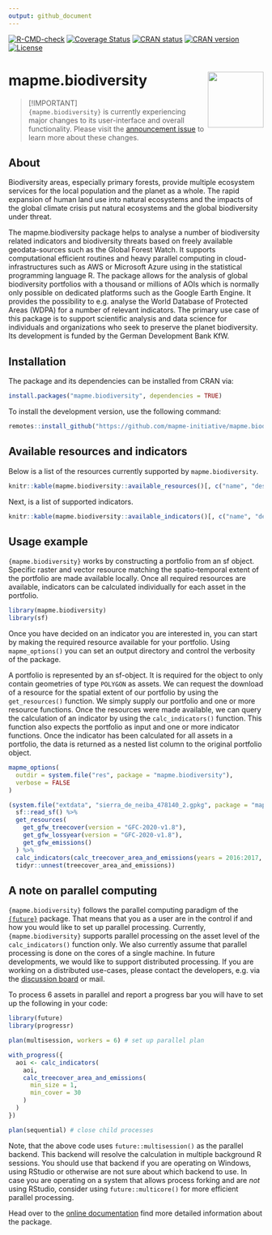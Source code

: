 ```yaml
---
output: github_document
---
```


<!-- badges: start -->

[![R-CMD-check](https://github.com/mapme-initiative/mapme.biodiversity/actions/workflows/R-CMD-check.yaml/badge.svg?branch=main)](https://github.com/mapme-initiative/mapme.biodiversity/actions)
[![Coverage Status](https://img.shields.io/codecov/c/github/mapme-initiative/mapme.biodiversity/master.svg)](https://app.codecov.io/github/mapme-initiative/mapme.biodiversity?branch=main)
[![CRAN status](https://badges.cranchecks.info/worst/mapme.biodiversity.svg)](https://cran.r-project.org/web/checks/check_results_mapme.biodiversity.html)
[![CRAN version](https://www.r-pkg.org/badges/version/mapme.biodiversity)](https://CRAN.R-project.org/package=mapme.biodiversity)
[![License](https://img.shields.io/badge/License-GPL (>=3)-brightgreen.svg?style=flat)](https://choosealicense.com/licenses/gpl-3.0/)

<!-- badges: end -->

# mapme.biodiversity <img src="man/figures/logo.png" align="right" height="110"/>


> [!IMPORTANT]  
> `{mapme.biodiversity}` is currently experiencing major changes
> to its user-interface and overall functionality. Please visit
> the [announcement issue](https://github.com/mapme-initiative/mapme.biodiversity/issues/240) to learn more about these changes.

## About

Biodiversity areas, especially primary forests, provide multiple
ecosystem services for the local population and the planet as a whole.
The rapid expansion of human land use into natural ecosystems and the
impacts of the global climate crisis put natural ecosystems and the
global biodiversity under threat.

The mapme.biodiversity package helps to analyse a number of biodiversity
related indicators and biodiversity threats based on freely available
geodata-sources such as the Global Forest Watch. It supports
computational efficient routines and heavy parallel computing in
cloud-infrastructures such as AWS or Microsoft Azure using in the statistical
programming language R. The package allows for the analysis of global
biodiversity portfolios with a thousand or millions of AOIs which is
normally only possible on dedicated platforms such as the Google Earth
Engine. It provides the possibility to e.g. analyse the World Database
of Protected Areas (WDPA) for a number of relevant indicators. The
primary use case of this package is to support scientific analysis and
data science for individuals and organizations who seek to preserve the
planet biodiversity. Its development is funded by the German
Development Bank KfW.

## Installation

The package and its dependencies can be installed from CRAN via:

```r
install.packages("mapme.biodiversity", dependencies = TRUE)
```

To install the development version, use the following command:

```r
remotes::install_github("https://github.com/mapme-initiative/mapme.biodiversity", dependencies = TRUE)
```

## Available resources and indicators

Below is a list of the resources currently supported by `mapme.biodiversity`.

```r
knitr::kable(mapme.biodiversity::available_resources()[, c("name", "description", "licence")])
```


Next, is a list of supported indicators.

```r
knitr::kable(mapme.biodiversity::available_indicators()[, c("name", "description")])
```



## Usage example

`{mapme.biodiversity}` works by constructing a portfolio from an sf
object. Specific raster and vector resource matching the spatio-temporal
extent of the portfolio are made available locally. Once all required
resources are available, indicators can be calculated individually for
each asset in the portfolio.

```r
library(mapme.biodiversity)
library(sf)
```

Once you have decided on an indicator you are interested in, you can
start by making the required resource available for your portfolio. 
Using `mapme_options()` you can set an output directory and control the verbosity
of the package. 

A portfolio is represented by an sf-object. It is required for the object to only
contain geometries of type `POLYGON` as assets. We can request the download of a
resource for the spatial extent of our portfolio by using the `get_resources()`
function. We simply supply our portfolio and one or more resource functions. 
Once the resources were made available, we can query the calculation of an 
indicator by using the `calc_indicators()` function. This function also expects
the portfolio as input and one or more indicator functions. Once the indicator 
has been calculated for all assets in a portfolio, the data is returned as a 
nested list column to the original portfolio object.

```r
mapme_options(
  outdir = system.file("res", package = "mapme.biodiversity"),
  verbose = FALSE
)

(system.file("extdata", "sierra_de_neiba_478140_2.gpkg", package = "mapme.biodiversity") %>%
  sf::read_sf() %>%
  get_resources(
    get_gfw_treecover(version = "GFC-2020-v1.8"),
    get_gfw_lossyear(version = "GFC-2020-v1.8"),
    get_gfw_emissions()
  ) %>%
  calc_indicators(calc_treecover_area_and_emissions(years = 2016:2017, min_size = 1, min_cover = 30)) %>%
  tidyr::unnest(treecover_area_and_emissions))
```


## A note on parallel computing

`{mapme.biodiversity}` follows the parallel computing paradigm of the
[`{future}`](https://cran.r-project.org/package=future) 
package. That means that you as a user are in the control if and how you would 
like to set up parallel processing. Currently, `{mapme.biodiversity}` supports 
parallel processing on the asset level of the `calc_indicators()` function only. We
also currently assume that parallel processing is done on the cores of a single 
machine. In future developments, we would like to support distributed processing.
If you are working on a distributed use-cases, please contact the developers,
e.g. via the [discussion board](https://github.com/mapme-initiative/mapme.biodiversity/discussions) or mail.

To process 6 assets in parallel and report a progress bar you will have to set 
up the following in your code:

```r
library(future)
library(progressr)

plan(multisession, workers = 6) # set up parallel plan

with_progress({
  aoi <- calc_indicators(
    aoi,
    calc_treecover_area_and_emissions(
      min_size = 1,
      min_cover = 30
    )
  )
})

plan(sequential) # close child processes
```

Note, that the above code uses `future::multisession()` as the parallel backend.
This backend will resolve the calculation in multiple background R sessions.
You should use that backend if you are operating on Windows, using RStudio or
otherwise are not sure about which backend to use. In case you are operating on 
a system that allows process forking and are *not* using RStudio, consider
using `future::multicore()` for more efficient parallel processing.

Head over to the [online
documentation](https://mapme-initiative.github.io/mapme.biodiversity/index.html)
find more detailed information about the package.
